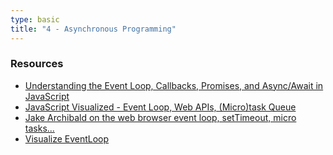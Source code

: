 ```yaml
---
type: basic
title: "4 - Asynchronous Programming"
---
```


### 

### Resources

- [Understanding the Event Loop, Callbacks, Promises, and Async/Await in JavaScript](https://www.digitalocean.com/community/tutorials/understanding-the-event-loop-callbacks-promises-and-async-await-in-javascript)
- [JavaScript Visualized - Event Loop, Web APIs, (Micro)task Queue](https://www.youtube.com/watch?v=eiC58R16hb8) 
- [Jake Archibald on the web browser event loop, setTimeout, micro tasks...](https://www.youtube.com/watch?v=cCOL7MC4Pl0)
- [Visualize EventLoop](http://latentflip.com/loupe)
